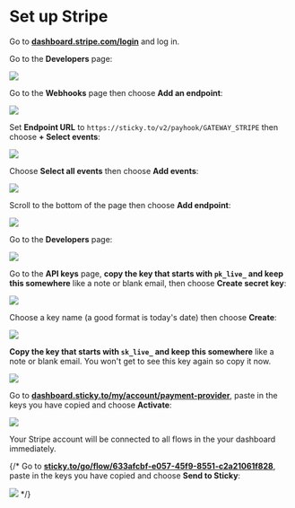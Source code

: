 # Set up Stripe

Go to **[dashboard.stripe.com/login](https://dashboard.stripe.com/login)** and log in.

Go to the **Developers** page:

![](/set-up-stripe-1.png)

Go to the **Webhooks** page then choose **Add an endpoint**:

![](/set-up-stripe-2.png)

Set **Endpoint URL** to `https://sticky.to/v2/payhook/GATEWAY_STRIPE` then choose **+ Select events**:

![](/set-up-stripe-3.png)

Choose **Select all events** then choose **Add events**:

![](/set-up-stripe-4.png)

Scroll to the bottom of the page then choose **Add endpoint**:

![](/set-up-stripe-5.png)

Go to the **Developers** page:

![](/set-up-stripe-6.png)

Go to the **API keys** page, **copy the key that starts with `pk_live_` and keep this somewhere** like a note or blank email, then choose **Create secret key**:

![](/set-up-stripe-7.png)

Choose a key name (a good format is today's date) then choose **Create**:

![](/set-up-stripe-8.png)

**Copy the key that starts with `sk_live_` and keep this somewhere** like a note or blank email. You won't get to see this key again so copy it now.

![](/set-up-stripe-9.png)

Go to **[dashboard.sticky.to/my/account/payment-provider](https://dashboard.sticky.to/my/account/payment-provider)**, paste in the keys you have copied and choose **Activate**:

![](/set-up-stripe-11.png)

Your Stripe account will be connected to all flows in the your dashboard immediately.

{/* Go to **[sticky.to/go/flow/633afcbf-e057-45f9-8551-c2a21061f828](https://sticky.to/go/flow/633afcbf-e057-45f9-8551-c2a21061f828)**, paste in the keys you have copied and choose **Send to Sticky**:

![](/set-up-stripe-10.png) */}
